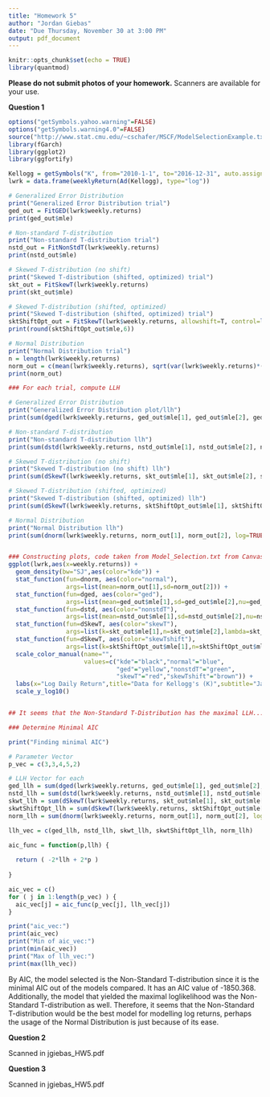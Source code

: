 ```yaml
---
title: "Homework 5"
author: "Jordan Giebas"
date: "Due Thursday, November 30 at 3:00 PM"
output: pdf_document
---
```


\large

```r
knitr::opts_chunk$set(echo = TRUE)
library(quantmod)
```

__Please do not submit photos of your homework.__ Scanners
are available for your use.

\vspace{.2in}

__Question 1__ 

```r
options("getSymbols.yahoo.warning"=FALSE)
options("getSymbols.warning4.0"=FALSE)
source("http://www.stat.cmu.edu/~cschafer/MSCF/ModelSelectionExample.txt")
library(fGarch)
library(ggplot2)
library(ggfortify)

Kellogg = getSymbols("K", from="2010-1-1", to="2016-12-31", auto.assign=F)
lwrk = data.frame(weeklyReturn(Ad(Kellogg), type="log"))

# Generalized Error Distribution
print("Generalized Error Distribution trial")
ged_out = FitGED(lwrk$weekly.returns)
print(ged_out$mle)

# Non-standard T-distribution
print("Non-standard T-distribution trial")
nstd_out = FitNonStdT(lwrk$weekly.returns)
print(nstd_out$mle)

# Skewed T-distribution (no shift)
print("Skewed T-distribution (shifted, optimized) trial")
skt_out = FitSkewT(lwrk$weekly.returns)
print(skt_out$mle)

# Skewed T-distribution (shifted, optimized)
print("Skewed T-distribution (shifted, optimized) trial")
sktShiftOpt_out = FitSkewT(lwrk$weekly.returns, allowshift=T, control=list(maxit=1000))
print(round(sktShiftOpt_out$mle,6))

# Normal Distribution
print("Normal Distribution trial")
n = length(lwrk$weekly.returns)
norm_out = c(mean(lwrk$weekly.returns), sqrt(var(lwrk$weekly.returns)*(n-1)/n))
print(norm_out)

### For each trial, compute LLH

# Generalized Error Distribution
print("Generalized Error Distribution plot/llh")
print(sum(dged(lwrk$weekly.returns, ged_out$mle[1], ged_out$mle[2], ged_out$mle[3], log=TRUE)))

# Non-standard T-distribution
print("Non-standard T-distribution llh")
print(sum(dstd(lwrk$weekly.returns, nstd_out$mle[1], nstd_out$mle[2], nstd_out$mle[3], log=TRUE)))

# Skewed T-distribution (no shift)
print("Skewed T-distribution (no shift) llh")
print(sum(dSkewT(lwrk$weekly.returns, skt_out$mle[1], skt_out$mle[2], skt_out$mle[3], skt_out$mle[4], log=TRUE)))

# Skewed T-distribution (shifted, optimized)
print("Skewed T-distribution (shifted, optimized) llh")
print(sum(dSkewT(lwrk$weekly.returns, sktShiftOpt_out$mle[1], sktShiftOpt_out$mle[2], sktShiftOpt_out$mle[3], sktShiftOpt_out$mle[4], sktShiftOpt_out$mle[5], log=TRUE)))

# Normal Distribution
print("Normal Distribution llh")
print(sum(dnorm(lwrk$weekly.returns, norm_out[1], norm_out[2], log=TRUE)))


### Constructing plots, code taken from Model_Selection.txt from Canvas
ggplot(lwrk,aes(x=weekly.returns)) +
  geom_density(bw="SJ",aes(color="kde")) +
  stat_function(fun=dnorm, aes(color="normal"),
                args=list(mean=norm_out[1],sd=norm_out[2])) +
  stat_function(fun=dged, aes(color="ged"),
                args=list(mean=ged_out$mle[1],sd=ged_out$mle[2],nu=ged_out$mle[3])) +
  stat_function(fun=dstd, aes(color="nonstdT"),
                args=list(mean=nstd_out$mle[1],sd=nstd_out$mle[2],nu=nstd_out$mle[3])) +
  stat_function(fun=dSkewT, aes(color="skewT"),
                args=list(k=skt_out$mle[1],n=skt_out$mle[2],lambda=skt_out$mle[3],sigma2=skt_out$mle[4])) +
  stat_function(fun=dSkewT, aes(color="skewTshift"),
                args=list(k=sktShiftOpt_out$mle[1],n=sktShiftOpt_out$mle[2],lambda=sktShiftOpt_out$mle[3],sigma2=sktShiftOpt_out$mle[4],shift=sktShiftOpt_out$mle[5])) +
  scale_color_manual(name="",
                     values=c("kde"="black","normal"="blue",
                              "ged"="yellow","nonstdT"="green",
                              "skewT"="red","skewTshift"="brown")) +
  labs(x="Log Daily Return",title="Data for Kellogg's (K)",subtitle="January 2010 through December 2016") +
  scale_y_log10()


## It seems that the Non-Standard T-Distribution has the maximal LLH... doesn't necessarily mean it's the best though.

### Determine Minimal AIC

print("Finding minimal AIC")

# Parameter Vector
p_vec = c(3,3,4,5,2)

# LLH Vector for each
ged_llh = sum(dged(lwrk$weekly.returns, ged_out$mle[1], ged_out$mle[2], ged_out$mle[3], log=TRUE))
nstd_llh = sum(dstd(lwrk$weekly.returns, nstd_out$mle[1], nstd_out$mle[2], nstd_out$mle[3], log=TRUE))
skwt_llh = sum(dSkewT(lwrk$weekly.returns, skt_out$mle[1], skt_out$mle[2], skt_out$mle[3], skt_out$mle[4], log=TRUE))
skwtShiftOpt_llh = sum(dSkewT(lwrk$weekly.returns, sktShiftOpt_out$mle[1], sktShiftOpt_out$mle[2], sktShiftOpt_out$mle[3], sktShiftOpt_out$mle[4], log=TRUE))
norm_llh = sum(dnorm(lwrk$weekly.returns, norm_out[1], norm_out[2], log=TRUE))

llh_vec = c(ged_llh, nstd_llh, skwt_llh, skwtShiftOpt_llh, norm_llh)

aic_func = function(p,llh) {
  
  return ( -2*llh + 2*p ) 
  
}

aic_vec = c()
for ( j in 1:length(p_vec) ) {
  aic_vec[j] = aic_func(p_vec[j], llh_vec[j])
}

print("aic_vec:")
print(aic_vec)
print("Min of aic_vec:")
print(min(aic_vec))
print("Max of llh_vec:")
print(max(llh_vec))


```

By AIC, the model selected is the Non-Standard T-distribution since it is the minimal AIC out of the models compared. It has an AIC value of -1850.368. Additionally, the model that yielded the maximal loglikelihood was the Non-Standard T-distribution as well. Therefore, it seems that the Non-Standard T-distribution would be the best model for modelling log returns, perhaps the usage of the Normal Distribution is just because of its ease. 

__Question 2__ 

Scanned in jgiebas_HW5.pdf

__Question 3__ 

Scanned in jgiebas_HW5.pdf











